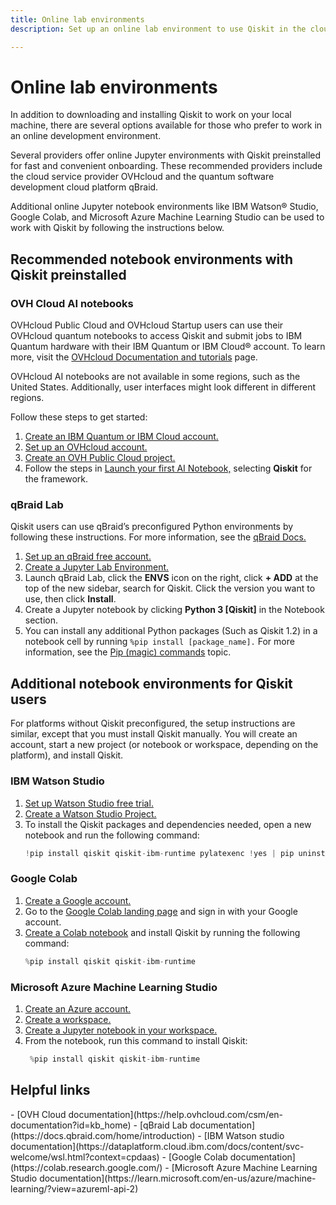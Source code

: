 ```yaml
---
title: Online lab environments
description: Set up an online lab environment to use Qiskit in the cloud. Choose a preconfigured environment or set up your own.

---
```

<span id="online-environments"></span>
# Online lab environments

In addition to downloading and installing Qiskit to work on your local machine, there are several options available for those who prefer to work in an online development environment.

Several providers offer online Jupyter environments with Qiskit preinstalled for fast and convenient onboarding. These recommended providers include the cloud service provider OVHcloud and the quantum software development cloud platform qBraid.

Additional online Jupyter notebook environments like IBM Watson&reg; Studio, Google Colab, and Microsoft Azure Machine Learning Studio can be used to work with Qiskit by following the instructions below.

## Recommended notebook environments with Qiskit preinstalled

### OVH Cloud AI notebooks

OVHcloud Public Cloud and OVHcloud Startup users can use their OVHcloud quantum notebooks to access Qiskit and submit jobs to IBM Quantum hardware with their IBM Quantum or IBM Cloud&reg; account. To learn more, visit the [OVHcloud Documentation and tutorials](https://help.ovhcloud.com/csm/world-documentation?id=kb_home) page.

<Admonition type="note">
OVHcloud AI notebooks are not available in some regions, such as the United States. Additionally, user interfaces might look different in different regions.
</Admonition>

Follow these steps to get started:

1. [Create an IBM Quantum or IBM Cloud account.](./setup-channel)
1. [Set up an OVHcloud account.](https://help.ovhcloud.com/csm/en-account-create-ovhcloud-account?id=kb_article_view&sysparm_article=KB0043022)
2. [Create an OVH Public Cloud project.](https://support.us.ovhcloud.com/hc/en-us/articles/360002245784-Creating-Your-First-Public-Cloud-Project)
6. Follow the steps in [Launch your first AI Notebook,](https://help.ovhcloud.com/csm/en-public-cloud-ai-notebooks-definition?id=kb_article_view&sysparm_article=KB0048270) selecting **Qiskit** for the framework.

### qBraid Lab

Qiskit users can use qBraid’s preconfigured Python environments by following these instructions. For more information, see the [qBraid Docs.](https://docs.qbraid.com/home/introduction)

1. [Set up an qBraid free account.](https://docs.qbraid.com/home/account)
3. [Create a Jupyter Lab Environment.](https://docs.qbraid.com/lab/user-guide/getting-started)
3. Launch qBraid Lab, click the **ENVS** icon on the right, click **+ ADD** at the top of the new sidebar, search for Qiskit.  Click the version you want to use, then click **Install**.
4. Create a Jupyter notebook by clicking **Python 3 [Qiskit]** in the Notebook section.
4. You can install any additional Python packages (Such as Qiskit 1.2) in a notebook cell by running `%pip install [package_name].` For more information, see the [Pip (magic) commands](https://docs.qbraid.com/lab/user-guide/notebooks#pip-magic-commands) topic.

## Additional notebook environments for Qiskit users

For platforms without Qiskit preconfigured, the setup instructions are similar, except that you must install Qiskit manually. You will create an account, start a new project (or notebook or workspace, depending on the platform), and install Qiskit.

### IBM Watson Studio

1. [Set up Watson Studio free trial.](https://cloud.ibm.com/docs/watson?topic=watson-about)
2. [Create a Watson Studio Project.](https://www.ibm.com/docs/en/db2-event-store/2.0.0?topic=data-projects#d275537e106)
3. To install the Qiskit packages and dependencies needed, open a new notebook and run the following command:
   ```python
   !pip install qiskit qiskit-ibm-runtime pylatexenc !yes | pip uninstall simplejson
   ```

### Google Colab

1. [Create a Google account.](https://support.google.com/accounts/answer/27441?hl)
2. Go to the [Google Colab landing page](https://colab.research.google.com/) and sign in with your Google account.
3. [Create a Colab notebook](http://colab.research.google.com/#create=true) and install Qiskit by running the following command:
   ```python
   %pip install qiskit qiskit-ibm-runtime
   ```

### Microsoft Azure Machine Learning Studio

1. [Create an Azure account.](https://learn.microsoft.com/en-us/dotnet/azure/create-azure-account)
2. [Create a workspace.](https://learn.microsoft.com/en-us/azure/machine-learning/concept-workspace?view=azureml-api-2#create-a-workspace)
3. [Create a Jupyter notebook in your workspace.](https://learn.microsoft.com/en-us/azure/machine-learning/how-to-run-jupyter-notebooks?view=azureml-api-2)
4. From the notebook, run this command to install Qiskit:
   ```python
    %pip install qiskit qiskit-ibm-runtime
   ```

## Helpful links

<Admonition type="tip" title="Recommendations">
  -  [OVH Cloud documentation](https://help.ovhcloud.com/csm/en-documentation?id=kb_home)
  -  [qBraid Lab documentation](https://docs.qbraid.com/home/introduction)
  -  [IBM Watson studio documentation](https://dataplatform.cloud.ibm.com/docs/content/svc-welcome/wsl.html?context=cpdaas)
  -  [Google Colab documentation](https://colab.research.google.com/)
  -  [Microsoft Azure Machine Learning Studio documentation](https://learn.microsoft.com/en-us/azure/machine-learning/?view=azureml-api-2)
</Admonition>